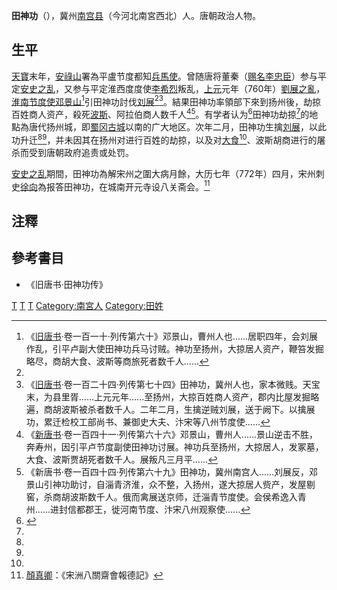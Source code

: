 '''田神功'''（{{bd|?||774年|}}），冀州[[南宫县|南宫县]]（今河北南宮西北）人。唐朝政治人物。

== 生平 ==
[[天宝_(唐朝)|天寶]]末年，[[安祿山|安祿山]]署為平盧节度都知[[兵馬使|兵馬使]]。曾随唐将董秦（[[赐名|赐名]][[李忠臣|李忠臣]]）参与平定[[安史之乱|安史之乱]]，又参与平定淮西度度使[[李希烈|李希烈]]叛乱，[[上元_(唐肅宗)|上元]]元年（760年）[[劉展之亂|劉展之亂]]，[[淮南节度使|淮南节度使]][[邓景山|邓景山]]<ref name="#1">《[[旧唐书|旧唐书]]·卷一百一十·列传第六十》邓景山，曹州人也......居职四年，会刘展作乱，引平卢副大使田神功兵马讨贼。神功至扬州，大掠居人资产，鞭笞发掘略尽，商胡大食、波斯等商旅死者数千人......</ref>引田神功討伐[[刘展|刘展]]<ref name="#1"/><ref name="a1">《[[旧唐书|旧唐书]]·卷一百二十四·列传第七十四》田神功，冀州人也，家本微贱。天宝末，为县里胥......上元元年......至扬州，大掠百姓商人资产，郡内比屋发掘略遍，商胡波斯被杀者数千人。二年二月，生擒逆贼刘展，送于阙下。以擒展功，累迁检校工部尚书、兼御史大夫、汴宋等八州节度使......</ref>。結果田神功率領部下來到扬州後，劫掠百姓商人资产，殺死[[波斯|波斯]]、阿拉伯商人数千人<ref name="a2">《[[新唐书|新唐书]]·卷一百四十一·列传第六十六》邓景山，曹州人......景山逆击不胜，奔寿州，因引平卢节度副使田神功讨展。神功兵至扬州，大掠居人，发冢墓，大食、波斯贾胡死者数千人。展叛凡三月平......</ref><ref name="a3">《新唐书·卷一百四十四·列传第六十九》田神功，冀州南宫人......刘展反，邓景山引神功助讨，自淄青济淮，众不整，入扬州，遂大掠居人赀产，发屋剔窖，杀商胡波斯数千人。俄而禽展送京师，迁淄青节度使。会侯希逸入青州......进封信都郡王，徙河南节度、汴宋八州观察使......</ref>。有学者认为<ref>{{cite book |last= |first= |date=2015 |title=历史地理 第三十一辑 |url=https://book.douban.com/subject/26766113/ |location= |publisher=上海人民出版社 |page=204 |isbn=9787208129733 |author=余国江 |language=Zh-hans |chapter=六朝隋唐时期的扬州城与坊市 |access-date=2022-01-03 |archive-date=2022-01-03 |archive-url=https://web.archive.org/web/20220103054950/https://book.douban.com/subject/26766113/ |dead-url=no }}</ref>{{Rp|204}}田神功劫掠<ref name="a1"/>的地點為唐代扬州城，即[[蜀冈|蜀冈]][[扬州城遗址|古城]]以南的广大地区。次年二月，田神功生擒[[刘展|刘展]]，以此功升迁<ref name="a1"/><ref name="a3"/>，并未因其在扬州对进行百姓的劫掠，以及对[[大食|大食]]<ref name="a2"/>、波斯胡商进行的屠杀而受到唐朝政府追责或处罚。

[[安史之乱|安史之乱]]期間，田神功為解宋州之圍大病月餘，大历七年（772年）四月，宋州刺史[[徐向|徐向]]為报答田神功，在城南开元寺设八关斋会。<ref>[[顏真卿|顏真卿]]：《宋洲八關齋會報德記》</ref>

== 注釋 ==
{{Reflist|2}}

== 參考書目 ==
{{wikisource|舊唐書/卷124#.E7.94.B0.E7.A5.9E.E5.8A.9F|田神功传}}
*《旧唐书·田神功传》

{{start box}}
{{s-before|[[崔圆|崔圆]]}}
{{s-title|[[唐朝|唐朝]][[尚书右仆射|尚书右仆射]]|（非宰相）<br>767年—768年}}
{{s-after|[[裴遵庆|裴遵庆]]}}
{{s-before|[[崔圆|崔圆]]}}
{{s-title|[[唐朝|唐朝]][[尚书左仆射|尚书左仆射]]|（非宰相）<br>768年—774年}}
{{s-after|[[马璘|马璘]]}}
{{end box}}

[[Category:唐朝尚书右仆射|T]]
[[Category:唐朝尚书左仆射|T]]
[[Category:唐朝武官|T]]
[[Category:南宮人|Category:南宮人]]
[[Category:田姓|Category:田姓]]